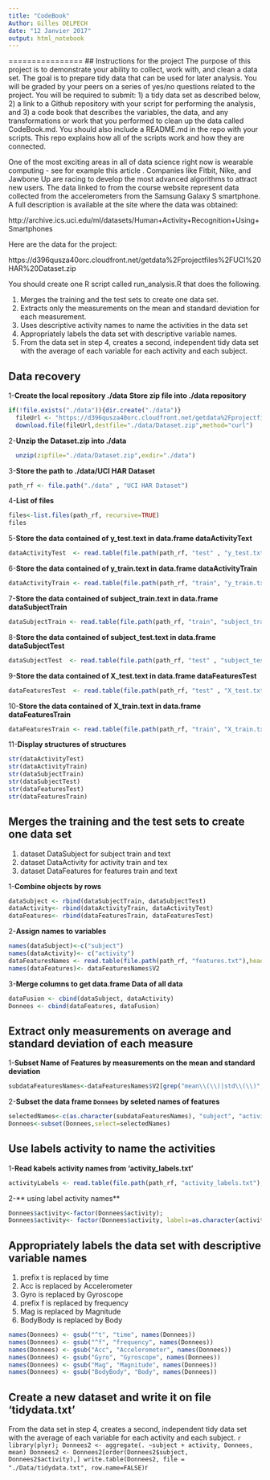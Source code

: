 ```yaml
---
title: "CodeBook"
Author: Gilles DELPECH
date: "12 Janvier 2017"
output: html_notebook
---
```

================
## Instructions for the project
The purpose of this project is to demonstrate your ability to collect, work with, and clean a data set. The goal is to prepare tidy data that can be used for later analysis. You will be graded by your peers on a series of yes/no questions related to the project. You will be required to submit: 1) a tidy data set as described below, 2) a link to a Github repository with your script for performing the analysis, and 3) a code book that describes the variables, the data, and any transformations or work that you performed to clean up the data called CodeBook.md. You should also include a README.md in the repo with your scripts. This repo explains how all of the scripts work and how they are connected. 

One of the most exciting areas in all of data science right now is wearable computing - see for example this article . Companies like Fitbit, Nike, and Jawbone Up are racing to develop the most advanced algorithms to attract new users. The data linked to from the course website represent data collected from the accelerometers from the Samsung Galaxy S smartphone. A full description is available at the site where the data was obtained: 

http://archive.ics.uci.edu/ml/datasets/Human+Activity+Recognition+Using+Smartphones

Here are the data for the project:

https://d396qusza40orc.cloudfront.net/getdata%2Fprojectfiles%2FUCI%20HAR%20Dataset.zip 

You should create one R script called run_analysis.R that does the following. 

1. Merges the training and the test sets to create one data set.
2. Extracts only the measurements on the mean and standard deviation for each measurement. 
3. Uses descriptive activity names to name the activities in the data set
4. Appropriately labels the data set with descriptive variable names.
5. From the data set in step 4, creates a second, independent tidy data set with the average 
of each variable for each activity and each subject.

## Data recovery
1-**Create the local repository ./data**
**Store zip file into ./data repository**
```r
if(!file.exists("./data")){dir.create("./data")}
  fileUrl <- "https://d396qusza40orc.cloudfront.net/getdata%2Fprojectfiles%2FUCI%20HAR%20Dataset.zip"
  download.file(fileUrl,destfile="./data/Dataset.zip",method="curl")
```
2-**Unzip the Dataset.zip into ./data**
```r
  unzip(zipfile="./data/Dataset.zip",exdir="./data")
```
3-**Store the path to ./data/UCI HAR Dataset**
```r
path_rf <- file.path("./data" , "UCI HAR Dataset")
```
4-**List of files**
```r
files<-list.files(path_rf, recursive=TRUE)
files
```
5-**Store the data contained of y_test.text in data.frame dataActivityText**
```r
dataActivityTest  <- read.table(file.path(path_rf, "test" , "y_test.txt" ),header = FALSE)
```
6-**Store the data contained of y_train.text in data.frame dataActivityTrain**
```r
dataActivityTrain <- read.table(file.path(path_rf, "train", "y_train.txt"),header = FALSE)
```
7-**Store the data contained of subject_train.text in data.frame dataSubjectTrain**
```r
dataSubjectTrain <- read.table(file.path(path_rf, "train", "subject_train.txt"),header = FALSE)
```
8-**Store the data contained of subject_test.text in data.frame dataSubjectTest**
```r
dataSubjectTest  <- read.table(file.path(path_rf, "test" , "subject_test.txt"),header = FALSE)
```
9-**Store the data contained of X_test.text in data.frame dataFeaturesTest**
```r
dataFeaturesTest  <- read.table(file.path(path_rf, "test" , "X_test.txt" ),header = FALSE)
```
10-**Store the data contained of X_train.text in data.frame dataFeaturesTrain**
```r
dataFeaturesTrain <- read.table(file.path(path_rf, "train", "X_train.txt"),header = FALSE)
```
11-**Display structures of structures**
```r
str(dataActivityTest)
str(dataActivityTrain)
str(dataSubjectTrain)
str(dataSubjectTest)
str(dataFeaturesTest)
str(dataFeaturesTrain)
```
## Merges the training and the test sets to create one data set

1. dataset DataSubject for subject train and text
2. dataset DataActivity for activity train and tex
3. dataset DataFeatures for features train and text

1-**Combine objects by rows**
```r
dataSubject <- rbind(dataSubjectTrain, dataSubjectTest)
dataActivity<- rbind(dataActivityTrain, dataActivityTest)
dataFeatures<- rbind(dataFeaturesTrain, dataFeaturesTest)
```
2-**Assign names to variables**
```r
names(dataSubject)<-c("subject")
names(dataActivity)<- c("activity")
dataFeaturesNames <- read.table(file.path(path_rf, "features.txt"),head=FALSE)
names(dataFeatures)<- dataFeaturesNames$V2
```
3-**Merge columns to get data.frame Data of all data**
```r
dataFusion <- cbind(dataSubject, dataActivity)
Donnees <- cbind(dataFeatures, dataFusion)
```
## Extract only measurements on average and standard deviation of each measure

1-**Subset Name of Features by measurements on the mean and standard deviation**
```r
subdataFeaturesNames<-dataFeaturesNames$V2[grep("mean\\(\\)|std\\(\\)", dataFeaturesNames$V2)]
```
2-**Subset the data frame `Donnees` by seleted names of features**
```r
selectedNames<-c(as.character(subdataFeaturesNames), "subject", "activity" )
Donnees<-subset(Donnees,select=selectedNames)
```
## Use labels activity to name the activities 

1-**Read kabels activity names from 'activity_labels.txt'**
```r
activityLabels <- read.table(file.path(path_rf, "activity_labels.txt"), header = FALSE)
```
2-** using label activity names**
```r
Donnees$activity<-factor(Donnees$activity);
Donnees$activity<- factor(Donnees$activity, labels=as.character(activityLabels$V2))
```
## Appropriately labels the data set with descriptive variable names

1. prefix t  is replaced by  time
2. Acc is replaced by Accelerometer
3. Gyro is replaced by Gyroscope
4. prefix f is replaced by frequency
5. Mag is replaced by Magnitude
6. BodyBody is replaced by Body
```r
names(Donnees) <- gsub("^t", "time", names(Donnees))
names(Donnees) <- gsub("^f", "frequency", names(Donnees))
names(Donnees) <- gsub("Acc", "Accelerometer", names(Donnees))
names(Donnees) <- gsub("Gyro", "Gyroscope", names(Donnees))
names(Donnees) <- gsub("Mag", "Magnitude", names(Donnees))
names(Donnees) <- gsub("BodyBody", "Body", names(Donnees))
```
## Create a new dataset and write it on file 'tidydata.txt'

From the data set in step 4, creates a second, independent tidy data set 
with the average of each variable for each activity and each subject.
```r
library(plyr);
Donnees2 <- aggregate(. ~subject + activity, Donnees, mean)
Donnees2 <- Donnees2[order(Donnees2$subject, Donnees2$activity),]
write.table(Donnees2, file = "./Data/tidydata.txt", row.name=FALSE)
```r